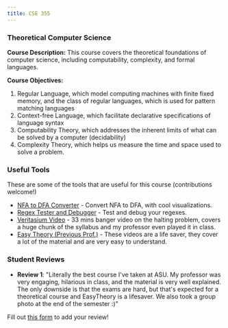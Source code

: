 ```yaml
---
title: CSE 355
---
```



<CourseInfo />


### Theoretical Computer Science

**Course Description:** This course covers the theoretical foundations of computer science, including computability, complexity, and formal languages.

**Course Objectives:**
1. Regular Language, which model computing machines with finite fixed memory, and the class of regular languages, which is used for pattern matching languages
2. Context-free Language, which facilitate declarative specifications of language syntax
3. Computability Theory, which addresses the inherent limits of what can be solved by a computer (decidability)
4. Complexity Theory, which helps us measure the time and space used to solve a problem.


### Useful Tools
These are some of the tools that are useful for this course (contributions welcome!)
- [NFA to DFA Converter](https://joeylemon.github.io/nfa-to-dfa/) - Convert NFA to DFA, with cool visualizations.
- [Regex Tester and Debugger](https://regex101.com/) - Test and debug your regexes.
- [Veritasium Video](https://youtu.be/HeQX2HjkcNo?si=_ji5JAdC-tXMEsLw) - 33 mins banger video on the halting problem, covers a huge chunk of the syllabus and my professor even played it in class.
- [Easy Theory (Previous Prof.)](https://www.youtube.com/@EasyTheory) - These videos are a life saver, they cover a lot of the material and are very easy to understand.

### Student Reviews

- **Review 1**: "Literally the best course I've taken at ASU. My professor was very engaging, hilarious in class, and the material is very well explained. The only downside is that the exams are hard, but that's expected for a theoretical course and EasyTheory is a lifesaver. We also took a group photo at the end of the semester :)"

Fill out [this form](https://asusoda.notion.site/24447e6424688029a425ed9c535c44cf?pvs=105) to add your review!
